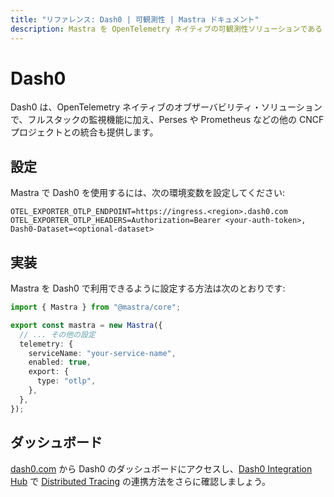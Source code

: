 ```yaml
---
title: "リファレンス: Dash0 | 可観測性 | Mastra ドキュメント"
description: Mastra を OpenTelemetry ネイティブの可観測性ソリューションである Dash0 と統合するためのドキュメント。
---
```


# Dash0

Dash0 は、OpenTelemetry ネイティブのオブザーバビリティ・ソリューションで、フルスタックの監視機能に加え、Perses や Prometheus などの他の CNCF プロジェクトとの統合も提供します。

## 設定

Mastra で Dash0 を使用するには、次の環境変数を設定してください:

```env
OTEL_EXPORTER_OTLP_ENDPOINT=https://ingress.<region>.dash0.com
OTEL_EXPORTER_OTLP_HEADERS=Authorization=Bearer <your-auth-token>, Dash0-Dataset=<optional-dataset>
```


## 実装

Mastra を Dash0 で利用できるように設定する方法は次のとおりです:

```typescript
import { Mastra } from "@mastra/core";

export const mastra = new Mastra({
  // ... その他の設定
  telemetry: {
    serviceName: "your-service-name",
    enabled: true,
    export: {
      type: "otlp",
    },
  },
});
```


## ダッシュボード

[dash0.com](https://www.dash0.com/) から Dash0 のダッシュボードにアクセスし、[Dash0 Integration Hub](https://www.dash0.com/hub/integrations) で [Distributed Tracing](https://www.dash0.com/distributed-tracing) の連携方法をさらに確認しましょう。